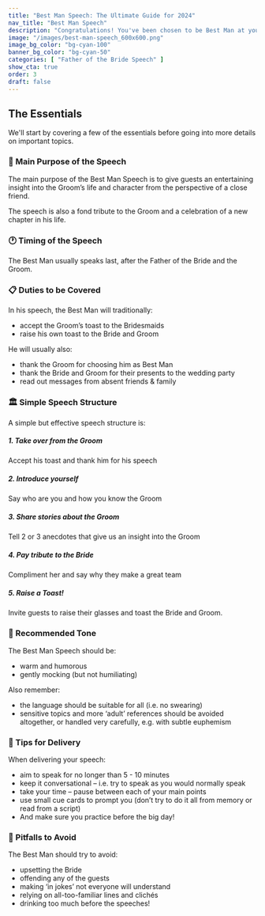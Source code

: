 ```yaml
---
title: "Best Man Speech: The Ultimate Guide for 2024"
nav_title: "Best Man Speech"
description: "Congratulations! You've been chosen to be Best Man at your friend's wedding. This guide shows you how to totally nail this flagship wedding speech."
image: "/images/best-man-speech_600x600.png"
image_bg_color: "bg-cyan-100"
banner_bg_color: "bg-cyan-50"
categories: [ "Father of the Bride Speech" ]
show_cta: true
order: 3
draft: false
---
```

## The Essentials

We'll start by covering a few of the essentials before going into more details on important topics.

### 🏹 Main Purpose of the Speech

The main purpose of the Best Man Speech is to give guests an entertaining insight into the Groom’s life and character from the perspective of a close friend.

The speech is also a fond tribute to the Groom and a celebration of a new chapter in his life.

### 🕐 Timing of the Speech

The Best Man usually speaks last, after the Father of the Bride and the Groom.

### 📋 Duties to be Covered

In his speech, the Best Man will traditionally:
- accept the Groom’s toast to the Bridesmaids
- raise his own toast to the Bride and Groom

He will usually also:
- thank the Groom for choosing him as Best Man
- thank the Bride and Groom for their presents to the wedding party
- read out messages from absent friends & family

### 🏛️ Simple Speech Structure

A simple but effective speech structure is:

##### 1. Take over from the Groom
Accept his toast and thank him for his speech

##### 2. Introduce yourself

Say who are you and how you know the Groom

##### 3. Share stories about the Groom

Tell 2 or 3 anecdotes that give us an insight into the Groom

##### 4. Pay tribute to the Bride

Compliment her and say why they make a great team

##### 5. Raise a Toast!

Invite guests to raise their glasses and toast the Bride and Groom.


### 🎵 Recommended Tone

The Best Man Speech should be:
- warm and humorous
- gently mocking (but not humiliating)

Also remember:
- the language should be suitable for all (i.e. no swearing)
- sensitive topics and more ‘adult’ references should be avoided altogether, or handled very carefully, e.g. with subtle euphemism

### 🎤 Tips for Delivery

When delivering your speech:
- aim to speak for no longer than 5 - 10 minutes
- keep it conversational – i.e. try to speak as you would normally speak
- take your time – pause between each of your main points
- use small cue cards to prompt you (don’t try to do it all from memory or read from a script)
- And make sure you practice before the big day!

### 🚫 Pitfalls to Avoid

The Best Man should try to avoid:
- upsetting the Bride
- offending any of the guests
- making ‘in jokes’ not everyone will understand
- relying on all-too-familiar lines and clichés
- drinking too much before the speeches!
